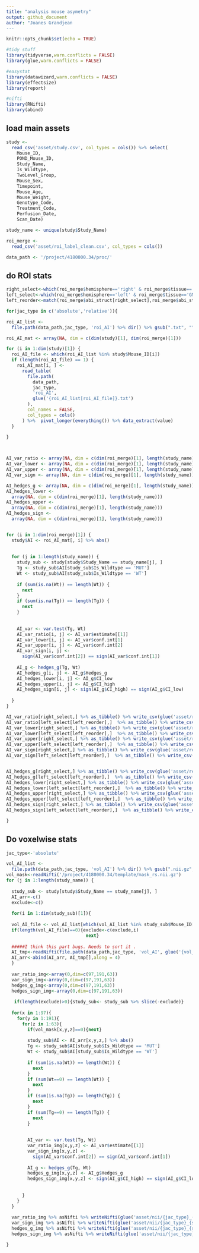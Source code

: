 ```yaml
---
title: "analysis mouse asymetry"
output: github_document
author: "Joanes Grandjean
---
```


```r
knitr::opts_chunk$set(echo = TRUE)
```


```r
#tidy stuff
library(tidyverse,warn.conflicts = FALSE)
library(glue,warn.conflicts = FALSE)

#easystat
library(datawizard,warn.conflicts = FALSE)
library(effectsize)
library(report)

#nifti
library(RNifti)
library(abind)
```


## load main assets
```r

study <-
  read_csv('asset/study.csv', col_types = cols()) %>% select(
    Mouse_ID,
    POND_Mouse_ID,
    Study_Name,
    Is_Wildtype,
    TwoLevel_Group,
    Mouse_Sex,
    Timepoint,
    Mouse_Age,
    Mouse_Weight,
    Genotype_Code, 
    Treatment_Code, 
    Perfusion_Date, 
    Scan_Date)

study_name <- unique(study$Study_Name)

roi_merge <-
  read_csv('asset/roi_label_clean.csv', col_types = cols())

data_path <- '/project/4180000.34/proc/'


```



## do ROI stats

```r

right_select<-which(roi_merge$hemisphere=='right' & roi_merge$tissue=='GM')
left_select<-which(roi_merge$hemisphere=='left' & roi_merge$tissue=='GM')
left_reorder<-match(roi_merge$abi_struct[right_select],roi_merge$abi_struct[left_select])

for(jac_type in c('absolute','relative')){

roi_AI_list <-
  file.path(data_path,jac_type, 'roi_AI') %>% dir() %>% gsub(".txt", "", .)

roi_AI_mat <- array(NA, dim = c(dim(study)[1], dim(roi_merge)[1]))

for (i in 1:dim(study)[1]) {
  roi_AI_file <- which(roi_AI_list %in% study$Mouse_ID[i])
  if (length(roi_AI_file) == 1) {
    roi_AI_mat[i, ] <-
      read_table(
        file.path(
          data_path,
          jac_type,
          'roi_AI',
          glue('{roi_AI_list[roi_AI_file]}.txt')
        ),
        col_names = FALSE,
        col_types = cols()
      ) %>%  pivot_longer(everything()) %>% data_extract(value)
  }
  
}



AI_var_ratio <- array(NA, dim = c(dim(roi_merge)[1], length(study_name)))
AI_var_lower <- array(NA, dim = c(dim(roi_merge)[1], length(study_name)))
AI_var_upper <- array(NA, dim = c(dim(roi_merge)[1], length(study_name)))
AI_var_sign <- array(NA, dim = c(dim(roi_merge)[1], length(study_name)))

AI_hedges_g <- array(NA, dim = c(dim(roi_merge)[1], length(study_name)))
AI_hedges_lower <-
  array(NA, dim = c(dim(roi_merge)[1], length(study_name)))
AI_hedges_upper <-
  array(NA, dim = c(dim(roi_merge)[1], length(study_name)))
AI_hedges_sign <-
  array(NA, dim = c(dim(roi_merge)[1], length(study_name)))


for (i in 1:dim(roi_merge)[1]) {
  study$AI <- roi_AI_mat[, i] %>% abs()
  
  
  for (j in 1:length(study_name)) {
    study_sub <- study[study$Study_Name == study_name[j], ]
    Tg <- study_sub$AI[study_sub$Is_Wildtype == 'MUT']
    Wt <- study_sub$AI[study_sub$Is_Wildtype == 'WT']
    
    if (sum(is.na(Wt)) == length(Wt)) {
      next
    }
    if (sum(is.na(Tg)) == length(Tg)) {
      next
    }
    
    
    AI_var <- var.test(Tg, Wt)
    AI_var_ratio[i, j] <- AI_var$estimate[[1]]
    AI_var_lower[i, j] <- AI_var$conf.int[1]
    AI_var_upper[i, j] <- AI_var$conf.int[2]
    AI_var_sign[i, j] <-
      sign(AI_var$conf.int[2]) == sign(AI_var$conf.int[1])
    
    AI_g <- hedges_g(Tg, Wt)
    AI_hedges_g[i, j] <- AI_g$Hedges_g
    AI_hedges_lower[i, j] <- AI_g$CI_low
    AI_hedges_upper[i, j] <- AI_g$CI_high
    AI_hedges_sign[i, j] <- sign(AI_g$CI_high) == sign(AI_g$CI_low)
    
  }
}

AI_var_ratio[right_select,] %>% as_tibble() %>% write_csv(glue('asset/results/{jac_type}_right_AI_var_ratio.csv'))
AI_var_ratio[left_select[left_reorder],]  %>% as_tibble() %>% write_csv(glue('asset/results/{jac_type}_left_AI_var_ratio.csv'))
AI_var_lower[right_select,] %>% as_tibble() %>% write_csv(glue('asset/results/{jac_type}_right_AI_var_lower.csv'))
AI_var_lower[left_select[left_reorder],]  %>% as_tibble() %>% write_csv(glue('asset/results/{jac_type}_left_AI_var_lower.csv'))
AI_var_upper[right_select,] %>% as_tibble() %>% write_csv(glue('asset/results/{jac_type}_right_AI_var_upper.csv'))
AI_var_upper[left_select[left_reorder],]  %>% as_tibble() %>% write_csv(glue('asset/results/{jac_type}_left_AI_var_upper.csv'))
AI_var_sign[right_select,] %>% as_tibble() %>% write_csv(glue('asset/results/{jac_type}_right_AI_var_sign.csv'))
AI_var_sign[left_select[left_reorder],]  %>% as_tibble() %>% write_csv(glue('asset/results/{jac_type}_left_AI_var_sign.csv'))


AI_hedges_g[right_select,] %>% as_tibble() %>% write_csv(glue('asset/results/{jac_type}_right_hedges_g.csv'))
AI_hedges_g[left_select[left_reorder],]  %>% as_tibble() %>% write_csv(glue('asset/results/{jac_type}_left_hedges_g.csv'))
AI_hedges_lower[right_select,] %>% as_tibble() %>% write_csv(glue('asset/results/{jac_type}_right_AI_hedges_lower.csv'))
AI_hedges_lower[left_select[left_reorder],]  %>% as_tibble() %>% write_csv(glue('asset/results/{jac_type}_left_AI_hedges_lower.csv'))
AI_hedges_upper[right_select,] %>% as_tibble() %>% write_csv(glue('asset/results/{jac_type}_right_AI_hedges_upper.csv'))
AI_hedges_upper[left_select[left_reorder],]  %>% as_tibble() %>% write_csv(glue('asset/results/{jac_type}_left_AI_hedges_upper.csv'))
AI_hedges_sign[right_select,] %>% as_tibble() %>% write_csv(glue('asset/results/{jac_type}_right_AI_hedges_sign.csv'))
AI_hedges_sign[left_select[left_reorder],]  %>% as_tibble() %>% write_csv(glue('asset/results/{jac_type}_left_AI_hedges_sign.csv'))

}
```

## Do voxelwise stats

```r
jac_type<-'absolute'

vol_AI_list <-
  file.path(data_path,jac_type, 'vol_AI') %>% dir() %>% gsub(".nii.gz", "", .)
vol_mask<-readNifti('/project/4180000.34/template/mask_rs.nii.gz')
for (j in 1:length(study_name)) {
  
  study_sub <- study[study$Study_Name == study_name[j], ]
  AI_arr<-c()
  exclude<-c()
  
  for(i in 1:dim(study_sub)[1]){
 
  vol_AI_file <- vol_AI_list[which(vol_AI_list %in% study_sub$Mouse_ID[i])]
  if(length(vol_AI_file)==0){exclude<-c(exclude,i)
                              next}
  
  #####I think this part bugs. Needs to sort it .
  AI_tmp<-readNifti(file.path(data_path,jac_type, 'vol_AI', glue('{vol_AI_file}.nii.gz')))
  AI_arr<-abind(AI_arr, AI_tmp[],along = 4)
  }
  
  var_ratio_img<-array(0,dim=c(97,191,63))
  var_sign_img<-array(0,dim=c(97,191,63))
  hedges_g_img<-array(0,dim=c(97,191,63))
  hedges_sign_img<-array(0,dim=c(97,191,63))
  
   if(length(exclude)>0){study_sub<- study_sub %>% slice(-exclude)}
  
  for(x in 1:97){
    for(y in 1:191){
      for(z in 1:63){
        if(vol_mask[x,y,z]==0){next}
       
        study_sub$AI <- AI_arr[x,y,z,] %>% abs()
        Tg <- study_sub$AI[study_sub$Is_Wildtype == 'MUT']
        Wt <- study_sub$AI[study_sub$Is_Wildtype == 'WT']
    
        if (sum(is.na(Wt)) == length(Wt)) {
          next
        }
        if (sum(Wt==0) == length(Wt)) {
          next
        }
        if (sum(is.na(Tg)) == length(Tg)) {
          next
        }
        if (sum(Tg==0) == length(Tg)) {
          next
        }
    
    
        AI_var <- var.test(Tg, Wt)
        var_ratio_img[x,y,z] <- AI_var$estimate[[1]]
        var_sign_img[x,y,z] <-
          sign(AI_var$conf.int[2]) == sign(AI_var$conf.int[1])
    
        AI_g <- hedges_g(Tg, Wt)
        hedges_g_img[x,y,z] <- AI_g$Hedges_g
        hedges_sign_img[x,y,z] <- sign(AI_g$CI_high) == sign(AI_g$CI_low)
        
        
      }
    }  
  }
  
  var_ratio_img %>% asNifti %>% writeNifti(glue('asset/nii/{jac_type}_{study_name[j]}_var_ratio'), template = vol_mask)
  var_sign_img %>% asNifti %>% writeNifti(glue('asset/nii/{jac_type}_{study_name[j]}_var_sign'), template = vol_mask)
  hedges_g_img %>% asNifti %>% writeNifti(glue('asset/nii/{jac_type}_{study_name[j]}_hedges_g'), template = vol_mask)
  hedges_sign_img %>% asNifti %>% writeNifti(glue('asset/nii/{jac_type}_{study_name[j]}_hedges_sign'), template = vol_mask)

}

```


